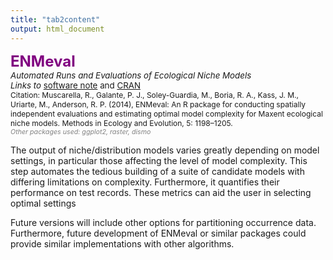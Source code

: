 ```yaml
---
title: "tab2content"
output: html_document
---
```

<span style="color:purple; font-size:18pt; font-weight:bold">ENMeval</span>  
<span style="font-size:10pt; font-style:italic">Automated Runs and Evaluations of Ecological Niche Models</span>  
<span style="font-size:10pt"><span style="font-style:italic">Links to </span><a href="http://onlinelibrary.wiley.com/doi/10.1111/2041-210X.12261/abstract" target="_blank">software note</a> and <a href="http://cran.r-project.org/web/packages/ENMeval/index.html" target="_blank">CRAN</a></span>  
<span style="font-size:9pt">
Citation:  Muscarella, R., Galante, P. J., Soley-Guardia, M., Boria, R. A., Kass, J. M., Uriarte, M., Anderson, R. P. (2014), ENMeval: An R package for conducting spatially independent evaluations and estimating optimal model complexity for Maxent ecological niche models. Methods in Ecology and Evolution, 5: 1198–1205.
</span>  
<span style="color:gray; font-size:8pt; font-style:italic">Other packages used: ggplot2, raster, dismo</span>  

The output of niche/distribution models varies greatly depending on model settings, in particular those affecting the level of model complexity. This step automates the tedious building of a suite of candidate models with differing limitations on complexity. Furthermore, it quantifies their performance on test records. These metrics can aid the user in selecting optimal settings

Future versions will include other options for partitioning occurrence data. Furthermore, future development of ENMeval or similar packages could provide similar implementations with other algorithms.